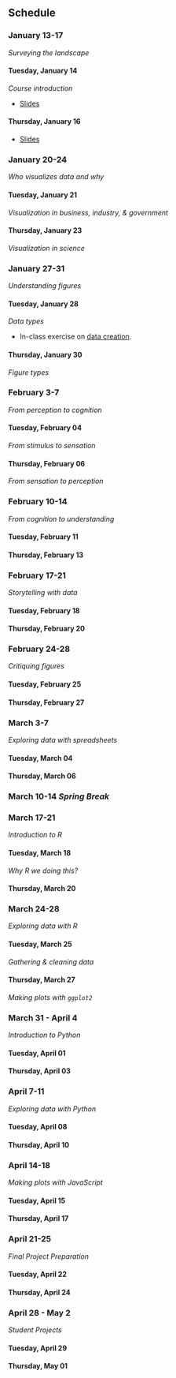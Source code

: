 ## Schedule

### January 13-17 {- #week-01}

*Surveying the landscape*

#### Tuesday, January 14 {-}

*Course introduction*

- [Slides](slides/wk01-2025-01-14-course-intro.qmd)

#### Thursday, January 16 {-}

- [Slides](slides/wk01-2025-01-14-course-intro.qmd)

### January 20-24 {- #week-02}

*Who visualizes data and why*

#### Tuesday, January 21 {-}

*Visualization in business, industry, & government*

#### Thursday, January 23 {-}

*Visualization in science*

### January 27-31 {- #week-03}

*Understanding figures*

#### Tuesday, January 28 {-}

*Data types*

- In-class exercise on [data creation](exercises/exNN-making-data.qmd).

#### Thursday, January 30 {-}

*Figure types*

### February 3-7 {- #week-04}

*From perception to cognition*

#### Tuesday, February 04 {-}

*From stimulus to sensation*

#### Thursday, February 06 {-}

*From sensation to perception*

### February 10-14 {- #week-05}

*From cognition to understanding*

#### Tuesday, February 11 {-}

#### Thursday, February 13 {-}

### February 17-21 {- #week-06}

*Storytelling with data*

#### Tuesday, February 18 {-}

#### Thursday, February 20 {-}

### February 24-28 {- #week-07}

*Critiquing figures*

#### Tuesday, February 25 {-}

#### Thursday, February 27 {-}

### March 3-7 {- #week-08}

*Exploring data with spreadsheets*

#### Tuesday, March 04 {-}

#### Thursday, March 06 {-}

### March 10-14 *Spring Break* {- #spring-break}

### March 17-21 {- #week-09}

*Introduction to R*

#### Tuesday, March 18 {-}

*Why R we doing this?*

#### Thursday, March 20 {-}

### March 24-28 {- #week-10}

*Exploring data with R*

#### Tuesday, March 25 {-}

*Gathering & cleaning data*

#### Thursday, March 27 {-}

*Making plots with `ggplot2`*

### March 31 - April 4 {- #week-11}

*Introduction to Python*

#### Tuesday, April 01 {-}

#### Thursday, April 03 {-}

### April 7-11 {- #week-12}

*Exploring data with Python*

#### Tuesday, April 08 {-}

#### Thursday, April 10 {-}

### April 14-18 {- #week-13}

*Making plots with JavaScript*

#### Tuesday, April 15 {-}

#### Thursday, April 17 {-}

### April 21-25 {- #week-14}

*Final Project Preparation*

#### Tuesday, April 22 {-}

#### Thursday, April 24 {-}

### April 28 - May 2 {- #week-15}

*Student Projects*

#### Tuesday, April 29 {-}

#### Thursday, May 01 {-}
